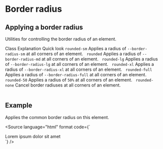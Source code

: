 


<Meta title={getTitle(__filename)} />

# Border radius

## Applying a border radius

Utilities for controlling the border radius of an element.

<Table className="color-norm">
    <TableHeader>
        <TableRow>
            <TableCell type="header">Class</TableCell>
            <TableCell type="header" className="w50">
                Explanation
            </TableCell>
            <TableCell type="header" className="text-right">
                Quick look
            </TableCell>
        </TableRow>
    </TableHeader>
    <TableBody>
        <TableRow>
            <TableCell>
                <code>rounded-sm</code>
            </TableCell>
            <TableCell>
                Applies a radius of <code>--border-radius-sm</code> at all corners of an element.
            </TableCell>
            <TableCell className="text-right">
                <span
                    className="inline-block rounded-sm border border-currentColor w-custom"
                    style={{ '--w-custom': '3em' }}
                >
                    &nbsp;
                </span>
            </TableCell>
        </TableRow>
        <TableRow>
            <TableCell>
                <code>rounded</code>
            </TableCell>
            <TableCell>
                Applies a radius of <code>--border-radius-md</code> at all corners of an element.
            </TableCell>
            <TableCell className="text-right">
                <span
                    className="inline-block rounded border border-currentColor w-custom"
                    style={{ '--w-custom': '3em' }}
                >
                    &nbsp;
                </span>
            </TableCell>
        </TableRow>
        <TableRow>
            <TableCell>
                <code>rounded-lg</code>
            </TableCell>
            <TableCell>
                Applies a radius of <code>--border-radius-lg</code> at all corners of an element.
            </TableCell>
            <TableCell className="text-right">
                <span
                    className="inline-block rounded-lg border border-currentColor w-custom"
                    style={{ '--w-custom': '3em' }}
                >
                    &nbsp;
                </span>
            </TableCell>
        </TableRow>
        <TableRow>
            <TableCell>
                <code>rounded-xl</code>
            </TableCell>
            <TableCell>
                Applies a radius of <code>--border-radius-xl</code> at all corners of an element.
            </TableCell>
            <TableCell className="text-right">
                <span
                    className="inline-block rounded-xl border border-currentColor w-custom"
                    style={{ '--w-custom': '3em' }}
                >
                    &nbsp;
                </span>
            </TableCell>
        </TableRow>
        <TableRow>
            <TableCell>
                <code>rounded-full</code>
            </TableCell>
            <TableCell>
                Applies a radius of <code>--border-radius-full</code> at all corners of an element.
            </TableCell>
            <TableCell className="text-right">
                <span
                    className="inline-block rounded-full border border-currentColor w-custom"
                    style={{ '--w-custom': '3em' }}
                >
                    &nbsp;
                </span>
            </TableCell>
        </TableRow>
        <TableRow>
            <TableCell>
                <code>rounded-50</code>
            </TableCell>
            <TableCell>
                Applies a radius of <code>50%</code> at all corners of an element.
            </TableCell>
            <TableCell className="text-right">
                <span
                    className="inline-block rounded-50 border border-currentColor w-custom"
                    style={{ '--w-custom': '3em' }}
                >
                    &nbsp;
                </span>
            </TableCell>
        </TableRow>
        <TableRow>
            <TableCell>
                <code>rounded-none</code>
            </TableCell>
            <TableCell>Cancel border radiuses at all corners of an element.</TableCell>
            <TableCell className="text-right">
                <span
                    className="inline-block rounded-none border border-currentColor w-custom"
                    style={{ '--w-custom': '3em' }}
                >
                    &nbsp;
                </span>
            </TableCell>
        </TableRow>
    </TableBody>
</Table>

## Example

Applies the common border radius on this element.

<Source
    language="html"
    format
    code={`
<div className="rounded">Lorem ipsum dolor sit amet</div>
`}
/>
